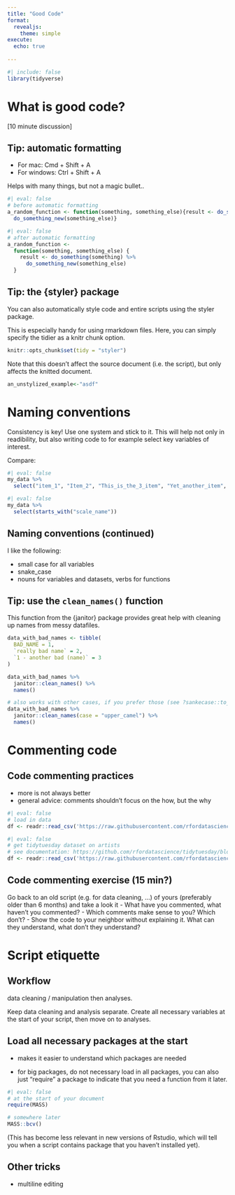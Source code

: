 ```yaml
---
title: "Good Code"
format: 
  revealjs:
    theme: simple
execute: 
  echo: true
  
---
```


```r
#| include: false
library(tidyverse)
```


# What is good code?

[10 minute discussion]

## {background-iframe="https://style.tidyverse.org/index.html" background-interactive="true"}

## Tip: automatic formatting

- For mac: Cmd + Shift + A 
- For windows: Ctrl + Shift + A 

Helps with many things, but not a magic bullet.. 

:::{.fragment}
```r
#| eval: false
# before automatic formatting
a_random_function <- function(something, something_else){result <- do_something(something) %>% 
  do_something_new(something_else)}
```
:::

<nb>

:::{.fragment}
```r
#| eval: false
# after automatic formatting
a_random_function <-
  function(something, something_else) {
    result <- do_something(something) %>%
      do_something_new(something_else)
  }
```
:::


## Tip: the {styler} package

You can also automatically style code and entire scripts using the styler package.

This is especially handy for using rmarkdown files.
Here, you can simply specify the tidier as a knitr chunk option. 

```r
knitr::opts_chunk$set(tidy = "styler")
```

Note that this doesn't affect the source document (i.e. the script), but only affects the knitted document.

```r
an_unstylized_example<-"asdf"
```


# Naming conventions

Consistency is key! Use one system and stick to it. This will help not only in readibility, but also writing code to for example select key variables of interest.

Compare:

```r
#| eval: false
my_data %>% 
  select("item_1", "Item_2", "This_is_the_3_item", "Yet_another_item", "What.is.this.item?")
```

<nb>

:::{.fragment}
```r
#| eval: false
my_data %>%
  select(starts_with("scale_name"))
```
:::

## Naming conventions (continued)
 
I like the following:

- small case for all variables
- snake_case 
- nouns for variables and datasets, verbs for functions

## Tip: use the `clean_names()` function

This function from the {janitor} package provides great help with cleaning up names from messy datafiles.

```r
data_with_bad_names <- tibble(
  BAD_NAME = 1,
  `really bad name` = 2,
  `1 - another bad (name)` = 3
)

data_with_bad_names %>% 
  janitor::clean_names() %>% 
  names()
```

<nb>

:::{.fragment}
```r
# also works with other cases, if you prefer those (see ?sankecase::to_any_case)
data_with_bad_names %>% 
  janitor::clean_names(case = "upper_camel") %>% 
  names()
```
:::

# Commenting code

## Code commenting practices

- more is not always better
- general advice: comments shouldn't focus on the how, but the why

```r
#| eval: false
# load in data
df <- readr::read_csv('https://raw.githubusercontent.com/rfordatascience/tidytuesday/master/data/2023/2023-01-17/artists.csv')
```

<p></p>

:::{.fragment}

```r
#| eval: false
# get tidytuesday dataset on artists
# see documentation: https://github.com/rfordatascience/tidytuesday/blob/master/data/2023/2023-01-17/readme.md
df <- readr::read_csv('https://raw.githubusercontent.com/rfordatascience/tidytuesday/master/data/2022/2022-01-18/chocolate.csv')

```

:::

## Code commenting exercise (15 min?)

Go back to an old script (e.g. for data cleaning, ...) of yours (preferably older than 6 months) and take a look it 
- What have you commented, what haven't you commented?
- Which comments make sense to you? Which don't?
- Show the code to your neighbor without explaining it. What can they understand, what don't they understand?


# Script etiquette

## Workflow

data cleaning / manipulation then analyses.

Keep data cleaning and analysis separate. Create all necessary variables at the start of your script, then move on to analyses.



## Load all necessary packages at the start

- makes it easier to understand which packages are needed

- for big packages, do not necessary load in all packages, you can also just "require" a package to indicate that you need a function from it later. 

```r
#| eval: false
# at the start of your document
require(MASS)

# somewhere later
MASS::bcv()
```

(This has become less relevant in new versions of Rstudio, which will tell you when a script contains package that you haven't installed yet).


## Other tricks

- multiline editing

